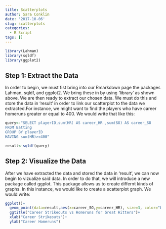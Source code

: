 ```yaml
---
title: Scatterplots
author: Sara Conklin
date: '2017-10-06'
slug: scatterplots
categories:
  - R Script
tags: []
---
```


```r
library(Lahman)
library(sqldf)
library(ggplot2)

```

## Step 1: Extract the Data

In order to begin, we must fist bring into our Rmarkdown page the packages Lahman, sqldf, and ggplot2. We bring these in by using 'library' as shown above. We are then ready to extract our chosen data. We must do this and store the data in 'result' in order to link our scatterplot to the data we extracted.For instance, we might want to find the players who have career homeruns greater or equal to 400. We would write that like this: 

```r
query<-"SELECT playerID,sum(HR) AS career_HR ,sum(SO) AS career_SO
FROM Batting
GROUP BY playerID
HAVING sum(HR)>=400"

result<-sqldf(query)
```

## Step 2: Visualize the Data

After we have extracted the data and stored the data in 'result', we can now begin to vizualize said data. In order to do that, we will introduce a new package called ggplot. This package allows us to create differnt kinds of graphs. In this instance, we would like to create a scatterplot graph. We would write: 

```r
ggplot()+
  geom_point(data=result,aes(x=career_SO,y=career_HR), size=3, color="blue")+
  ggtitle("Career Strikeouts vs Homeruns for Great Hitters")+
  xlab("Career Strikeouts")+
  ylab("Career Homeruns")
```


